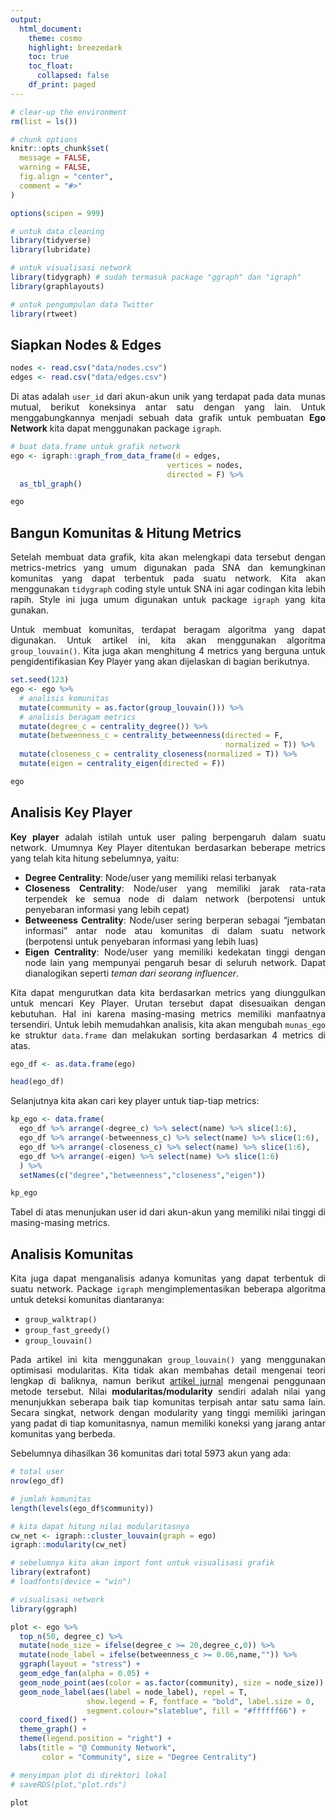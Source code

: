 ```yaml
---
output:
  html_document:
    theme: cosmo
    highlight: breezedark
    toc: true
    toc_float:
      collapsed: false
    df_print: paged
---
```


<style>
h1.title {
  text-align: center;
}
h4.author {
  text-align: center;
}
h4.date {
  text-align: center;
}
body {
text-align: justify}
</style>

```r
# clear-up the environment
rm(list = ls())

# chunk options
knitr::opts_chunk$set(
  message = FALSE,
  warning = FALSE,
  fig.align = "center",
  comment = "#>"
)

options(scipen = 999)

```


```r
# untuk data cleaning
library(tidyverse) 
library(lubridate)

# untuk visualisasi network 
library(tidygraph) # sudah termasuk package "ggraph" dan "igraph"
library(graphlayouts)

# untuk pengumpulan data Twitter 
library(rtweet)
```

## Siapkan Nodes & Edges

```r
nodes <- read.csv("data/nodes.csv")
edges <- read.csv("data/edges.csv")
```


Di atas adalah `user_id` dari akun-akun unik yang terdapat pada data munas mutual, berikut koneksinya antar satu dengan yang lain. Untuk menggabungkannya menjadi sebuah data grafik untuk pembuatan **Ego Network** kita dapat menggunakan package `igraph`.

```r
# buat data.frame untuk grafik network
ego <- igraph::graph_from_data_frame(d = edges, 
                                   vertices = nodes, 
                                   directed = F) %>%
  as_tbl_graph()
```

```r
ego
```

## Bangun Komunitas & Hitung Metrics

Setelah membuat data grafik, kita akan melengkapi data tersebut dengan metrics-metrics yang umum digunakan pada SNA dan kemungkinan komunitas yang dapat terbentuk pada suatu network. Kita akan menggunakan `tidygraph` coding style untuk SNA ini agar codingan kita lebih rapih. Style ini juga umum digunakan untuk package `igraph` yang kita gunakan.

Untuk membuat komunitas, terdapat beragam algoritma yang dapat digunakan. Untuk artikel ini, kita akan menggunakan algoritma `group_louvain()`. Kita juga akan menghitung 4 metrics yang berguna untuk pengidentifikasian Key Player yang akan dijelaskan di bagian berikutnya.

```r
set.seed(123)
ego <- ego %>% 
  # analisis komunitas
  mutate(community = as.factor(group_louvain())) %>%
  # analisis beragam metrics
  mutate(degree_c = centrality_degree()) %>%
  mutate(betweenness_c = centrality_betweenness(directed = F,
                                                normalized = T)) %>%
  mutate(closeness_c = centrality_closeness(normalized = T)) %>%
  mutate(eigen = centrality_eigen(directed = F))
```

```r
ego
```

## Analisis Key Player

**Key player** adalah istilah untuk user paling berpengaruh dalam suatu network. Umumnya Key Player ditentukan berdasarkan beberape metrics yang telah kita hitung sebelumnya, yaitu:

* **Degree Centrality**: Node/user yang memiliki relasi terbanyak
* **Closeness Centrality**: Node/user yang memiliki jarak rata-rata terpendek ke semua node di dalam network (berpotensi untuk penyebaran informasi yang lebih cepat)
* **Betweeness Centrality**: Node/user sering berperan sebagai "jembatan informasi" antar node atau komunitas di dalam suatu network (berpotensi untuk penyebaran informasi yang lebih luas)
* **Eigen Centrality**: Node/user yang memiliki kedekatan tinggi dengan node lain yang mempunyai pengaruh besar di seluruh network. Dapat dianalogikan seperti *teman dari seorang influencer*.

Kita dapat mengurutkan data kita berdasarkan metrics yang diunggulkan untuk mencari Key Player. Urutan tersebut dapat disesuaikan dengan kebutuhan. Hal ini karena masing-masing metrics memiliki manfaatnya tersendiri. Untuk lebih memudahkan analisis, kita akan mengubah `munas_ego` ke struktur `data.frame` dan melakukan sorting berdasarkan 4 metrics di atas.

```r
ego_df <- as.data.frame(ego)
```

```r
head(ego_df)
```

Selanjutnya kita akan cari key player untuk tiap-tiap metrics:

```r
kp_ego <- data.frame(
  ego_df %>% arrange(-degree_c) %>% select(name) %>% slice(1:6),
  ego_df %>% arrange(-betweenness_c) %>% select(name) %>% slice(1:6),
  ego_df %>% arrange(-closeness_c) %>% select(name) %>% slice(1:6),
  ego_df %>% arrange(-eigen) %>% select(name) %>% slice(1:6)
  ) %>%
  setNames(c("degree","betweenness","closeness","eigen"))
```

```r
kp_ego
```

Tabel di atas menunjukan user id dari akun-akun yang memiliki nilai tinggi di masing-masing metrics. 


## Analisis Komunitas

Kita juga dapat menganalisis adanya komunitas yang dapat terbentuk di suatu network. Package `igraph` mengimplementasikan beberapa algoritma untuk deteksi komunitas diantaranya:

* `group_walktrap()`
* `group_fast_greedy()`
* `group_louvain()`

Pada artikel ini kita menggunakan `group_louvain()` yang menggunakan optimisasi modularitas. Kita tidak akan membahas detail mengenai teori lengkap di baliknya, namun berikut [artikel jurnal](arxiv.org/abs/0803.0476) mengenai penggunaan metode tersebut. Nilai **modularitas/modularity** sendiri adalah nilai yang menunjukkan seberapa baik tiap komunitas terpisah antar satu sama lain. Secara singkat, network dengan modularity yang tinggi memiliki jaringan yang padat di tiap komunitasnya, namun memiliki koneksi yang jarang antar komunitas yang berbeda.

Sebelumnya dihasilkan 36 komunitas dari total 5973 akun yang ada: 

```r
# total user
nrow(ego_df)

# jumlah komunitas
length(levels(ego_df$community))
```

```r
# kita dapat hitung nilai modularitasnya
cw_net <- igraph::cluster_louvain(graph = ego)
igraph::modularity(cw_net)
```

```r
# sebelumnya kita akan import font untuk visualisasi grafik
library(extrafont)
# loadfonts(device = "win")
```

```r
# visualisasi network
library(ggraph)

plot <- ego %>%
  top_n(50, degree_c) %>%
  mutate(node_size = ifelse(degree_c >= 20,degree_c,0)) %>%
  mutate(node_label = ifelse(betweenness_c >= 0.06,name,"")) %>%
  ggraph(layout = "stress") +
  geom_edge_fan(alpha = 0.05) +
  geom_node_point(aes(color = as.factor(community), size = node_size)) +
  geom_node_label(aes(label = node_label), repel = T,
                 show.legend = F, fontface = "bold", label.size = 0,
                 segment.colour="slateblue", fill = "#ffffff66") +
  coord_fixed() +
  theme_graph() + 
  theme(legend.position = "right") +
  labs(title = "@ Community Network",
       color = "Community", size = "Degree Centrality")
```

```r
# menyimpan plot di direktori lokal
# saveRDS(plot,"plot.rds")
```

```r
plot
```
